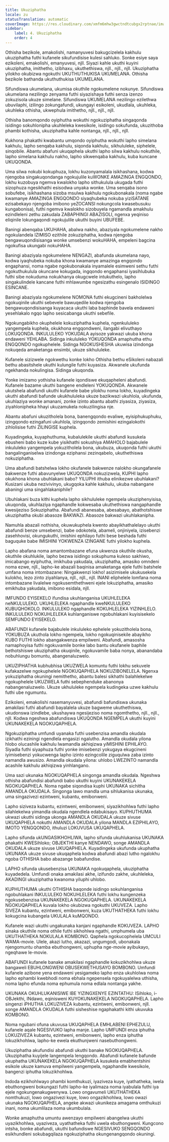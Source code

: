 ```yaml
---
title: Ukuziphatha
locale: zu
statusTranslation: automatic
coverImage: https://res.cloudinary.com/xmfm6mhw3gwctndtcubgx2rptnae/image/upload/v1740337243/small_cover_educacion_fundamental_a051170f1c.webp
sidebar:
    label: 4. Ukuziphatha
    order: 4
---
```

Othisha bezikole, amakolishi, namanyuvesi bakugcizelela kakhulu ukuziphatha futhi kufanele sikufundisise kulesi sahluko. Sonke esiye saya ezikoleni, emakolishi, emanyuvesi, njll. Siyazi kahle ukuthi kuyini ukuziphatha, imithetho, izibhaxu, ukuthethiswa, njll., njll., njll. Ukuziphatha yilokho okubizwa ngokuthi UKUTHUTHUKISA UKUMELANA. Othisha bezikole bathanda ukuthuthukisa UKUMELANA.

Sifundiswa ukumelana, ukumisa okuthile ngokumelene nokunye. Sifundiswa ukumelana nezilingo zenyama futhi siyazishaya futhi senza izenzo zokuzisola ukuze simelane. Sifundiswa UKUMELANA nezilingo ezilethwa ubuvilaphi, izilingo zokungafundi, ukungayi esikoleni, ukudlala, ukuhleka, ukuhleka othisha, ukwephula imithetho, njll., njll., njll.

Othisha banomqondo oyiphutha wokuthi ngokuziphatha singaqonda isidingo sokuhlonipha ukuhleleka kwesikole, isidingo sokufunda, ukuzithoba phambi kothisha, ukuziphatha kahle nontanga, njll., njll., njll.

Kukhona phakathi kwabantu umqondo oyiphutha wokuthi lapho simelana kakhulu, lapho senqaba kakhulu, siqonda kakhulu, sikhululeke, siphelele, sinqobile. Abantu abafuni ukuqaphela ukuthi lapho silwa kakhulu nokuthile, lapho simelana kakhulu nakho, lapho sikwenqaba kakhulu, kuba kuncane UKUQONDA.

Uma silwa nokubi kokuphuza, lokhu kuzonyamalala isikhashana, kodwa njengoba singakuqondanga ngokujulile kuWONKE AMAZINGA ENGQONDO, lokhu kuzobuya ngemva kwalokho lapho sithukulula ukugada futhi sizophuza ngesikhathi esisodwa unyaka wonke. Uma senqaba isono sobufebe, isikhashana sizoba msulwa kakhulu ngokubonakala (noma ngabe kwamanye AMAZINGA ENGQONDO siyaqhubeka nokuba yiziSATANE ezisabekayo njengoba imibono yeZOCANSI nokungcola kwasebusuku kungabonisa), futhi ngemva kwalokho sizobuyela ngamandla amakhulu ezindleleni zethu zakudala ZABAPHINGI ABAZISOLI, ngenxa yeqiniso eliqinile lokungaqondi ngokujulile ukuthi buyini UBUFEBE.

Baningi abenqaba UKUHAHA, abalwa nakho, abaziyala ngokumelene nakho ngokulandela IZIMISO ezithile zokuziphatha, kodwa njengoba bengawuqondisisanga wonke umsebenzi wokuHAHA, empeleni bagcina ngokufisa ukungabi nokuHAHA.

Baningi abaziyala ngokumelene NENGAZI, abafunda ukumelana nayo, kodwa iyaqhubeka nokuba khona kwamanye amazinga engqondo engaphansi, noma ngabe ngokubonakala inyamalele esimweni sethu futhi ngokuthukulula okuncane kokugada, ingqondo engaphansi iyasihlubuka futhi sibe nokuduma nokukhanya okugcwele intukuthelo, lapho singakulindele kancane futhi mhlawumbe ngesizathu esingenalo ISIDINGO ESINCANE.

Baningi abaziyala ngokumelene NOMONA futhi ekugcineni bakholelwa ngokuqinile ukuthi sebevele bawuqedile kodwa njengoba bengawuqondisisanga kuyacaca ukuthi laba baphinde bavela endaweni yesehlakalo ngqo lapho sesicabanga ukuthi sebefile.

Ngokungabikho okuphelele kokuziphatha kuphela, ngenkululeko yangempela kuphela, okukhona engqondweni, ilangabi elivuthayo LOKUQONDA. INKULULEKO YOKUDALA ayisoze yakwazi ukuba khona endaweni YEHLABA. Sidinga inkululeko YOKUQONDA amaphutha ethu ENGQONDO ngokuphelele. Sidinga NGOKUSHESHA ukuwisa izindonga nokuqeda amaketanga ensimbi, ukuze sikhululeke.

Kufanele sizizwele ngokwethu konke lokho Othisha bethu eSikoleni nabazali bethu abasitshele ukuthi kulungile futhi kuyasiza. Akwanele ukufunda ngekhanda nokulingisa. Sidinga ukuqonda.

Yonke imizamo yothisha kufanele iqondiswe ekuqapheleni abafundi. Kufanele bazame ukuthi bangene endleleni YOKUQONDA. Akwanele ukutshela abafundi ukuthi kufanele babe yilokhu noma lokho, kuyadingeka ukuthi abafundi bafunde ukukhululeka ukuze bazikwazi ukuhlola, ukufunda, ukuhlaziya wonke amanani, zonke izinto abantu abathi ziyasiza, ziyasiza, ziyahlonipheka hhayi ukuzamukela nokuzilingisa nje.

Abantu abafuni ukuzitholela bona, banengqondo evaliwe, eyisiphukuphuku, izingqondo ezingafuni ukuhlola, izingqondo zemishini ezingalokothi zihlolisise futhi ZILINGISE kuphela.

Kuyadingeka, kuyaphuthuma, kubalulekile ukuthi abafundi kusukela ebusheni babo kuze kube yisikhathi sokushiya AMAHOLO bajabulele inkululeko yangempela yokuzitholela bona, ukubuza, ukuqonda futhi ukuthi bangalinganiselwa izindonga eziphansi zezinqabelo, ukuthethiswa nokuziphatha.

Uma abafundi batshelwa lokho okufanele bakwenze nalokho okungafanele bakwenze futhi abavunyelwe UKUQONDA nokuzizwela, KUPHI lapho okukhona khona ubuhlakani babo? YILUPHI ithuba elinikezwe ubuhlakani? Kusizani ukuba nezivivinyo, ukugqoka kahle kakhulu, ukuba nabangane abaningi uma singahlakaniphile?

Ubuhlakani buza kithi kuphela lapho sikhululeke ngempela ukuziphenyisisa, ukuqonda, ukuhlaziya ngaphandle kokwesaba ukuthethiswa nangaphandle kwesijeziso Sokuziphatha. Abafundi abanesaba, abesabayo, abathotshiswe ukuziphatha okubi abasoze BAKWAZI. Abasoze bakwazi ukuhlakanipha.

Namuhla abazali nothisha, okuwukuphela kwento abayikhathalelayo ukuthi abafundi benze umsebenzi, babe odokotela, abameli, onjiniyela, izisebenzi zasehhovisi, okungukuthi, imishini ephilayo futhi bese beshada futhi baguquke babe IMISHINI YOKWENZA IZINGANE futhi yilokho kuphela.

Lapho abafana noma amantombazane efuna ukwenza okuthile okusha, okuthile okuhlukile, lapho bezwa isidingo sokuphuma kuleso sakhiwo, imicabango eyiphutha, imikhuba yakudala, ukuziphatha, amasiko omndeni noma ezwe, njll., lapho-ke abazali baqinisa amaketanga ejele futhi batshele umfana noma intombazane: Ningakwenzi lokho! asizimisele ukukusekela kulokho, lezo zinto ziyahlanya, njll., njll., njll. INANI eliphelele lomfana noma intombazane livalelwe ngokusemthethweni ejele lokuziphatha, amasiko emikhuba yakudala, imibono esidala, njll.

IMFUNDO EYISEKELO ifundisa ukuhlanganisa UKUHLELEKA neNKULULEKO. UKUHLELEKA ngaphandle kweNKULULEKO KUBUQHOKOLO. INKULULEKO ngaphandle KOKUHLELEKA YIZINHLELO. INKULULEKO NOKUHLELEKA kuhlanganiswe ngobuhlakani kuyisisekelo SEMFUNDO EYISEKELO.

ABAFUNDI kufanele bajabulele inkululeko ephelele yokuzitholela bona, YOKUBUZA ukuthola lokho ngempela, lokho ngokuqinisekile abayikho KUBO FUTHI lokho abangakwenza empilweni. Abafundi, amasosha namaphoyisa futhi ngokuvamile bonke labo bantu okufanele baphile bethotshiswe ukuziphatha okuqinile, ngokuvamile baba nonya, abanandaba nobuhlungu bomuntu, abangenaluzwelo.

UKUZIPHATHA kubhubhisa UKUZWELA komuntu futhi lokhu sekuvele kufakazelwe ngokuphelele NGOKUQAPHELA NOKUZIBONELELA. Ngenxa yokuziphatha okuningi nemithetho, abantu balesi sikhathi balahlekelwe ngokuphelele UKUZWELA futhi sebephenduke abanonya nabangenaluzwelo. Ukuze ukhululeke ngempela kudingeka uzwe kakhulu futhi ube ngumuntu.

Ezikoleni, emakolishi nasemanyuvesi, abafundi bafundiswa ukunaka amakilasi futhi abafundi bayalalela ukuze bagweme ukuthethiswa, ukudonswa izindlebe, ukushaywa ngesijeziso noma ngomthetho, njll., njll., njll. Kodwa ngeshwa abafundiswa UKUQONDA NGEMPELA ukuthi kuyini UKUNAKEKELA NGOKUQAPHELA.

Ngokuziphatha umfundi uyanaka futhi usebenzisa amandla okudala izikhathi eziningi ngendlela engasizi ngalutho. Amandla okudala yilona hlobo olucashile kakhulu lwamandla akhiqizwa yiMISHINI EPHILAYO. Siyadla futhi siyaphuza futhi yonke imisebenzi yokugaya ekugcineni iyimisebenzi yokucwenga lapho izinto ezingcolile ziguqulwa zaba izinto namandla awusizo. Amandla okudala yilona: uhlobo LWEZINTO namandla acashile kakhulu akhiqizwa yinhlangano.

Uma sazi ukunaka NGOKUQAPHELA singonga amandla okudala. Ngeshwa othisha abafundisi abafundi babo ukuthi kuyini UKUNAKEKELA NGOKUQAPHELA. Noma ngabe siqondisa kuphi UKUNAKA sichitha AMANDLA OKUDALA. Singonga lawo mandla uma sihlukanisa ukunaka, uma singazivezi ezintweni, kubantu, emibonweni.

Lapho siziveza kubantu, ezintweni, emibonweni, siyazikhohlwa futhi lapho silahlekelwa yimandla okudala ngendlela edabukisayo. KUPHUTHUMA ukwazi ukuthi sidinga ukonga AMANDLA OKUDALA ukuze sivuse UKUQAPHELA nokuthi AMANDLA OKUDALA yilona MANDLA EZIPHILAYO, IMOTO YENGQONDO, ithuluzi LOKUVUSA UKUQAPHELA.

Lapho sifunda ukUNGASIKHOHLIWA, lapho sifunda ukuhlukanisa UKUNAKA phakathi KWESihloko; OBJEKTHI kanye NENDAWO, songe AMANDLA OKUDALA ukuze sivuse UKUQAPHELA. Kuyadingeka ukufunda ukuphatha UKUNAKA ukuze sivuse ukuqaphela kodwa abafundi abazi lutho ngalokhu ngoba OTHISHA babo abazange babafundise.

LAPHO sifunda ukusebenzisa UKUNAKA ngokuqaphela, ukuziphatha kuyadedela. Umfundi onaka amakilasi akhe, izifundo zakhe, ukuhleleka, AKADINGI ukuziphatha kwanoma yiluphi uhlobo.

KUPHUTHUMA ukuthi OTHISHA baqonde isidingo sokuhlanganisa ngobuhlakani INKULULEKO NOKUHLELEKA futhi lokhu kungenzeka ngokusebenzisa UKUNAKEKELA NGOKUQAPHELA. UKUNAKEKELA NGOKUQAPHELA kuvala lokho okubizwa ngokuthi UKUVEZA. Lapho SIVEZA kubantu, ezintweni, emibonweni, kuza UKUTHATHEKA futhi lokhu kokugcina kubangela UKULALA kuMQONDO.

Kufanele wazi ukuthi ungakunaka kanjani ngaphandle KOKUVEZA. LAPHO sinaka okuthile noma othile futhi sikhohlwa ngathi, umphumela uba UKUTHATHEKA NOKULALA KOMBONO. Qaphela ngokucophelela UMCULI WAMA-movie. Ulele, akazi lutho, akazazi, ungumgodi, ubonakala njengomuntu ohamba ebuthongweni, uphupha nge-movie ayibukayo, ngeqhawe le-movie.

ABAFUNDI kufanele banake amakilasi ngaphandle kokuzikhohlwa ukuze bangaweli EBUHLONGWENI OBUSEKWETHUSAYO BOMBONO. Umfundi kufanele azibone yena endaweni yesigameko lapho enza ukuhlolwa noma lapho ephambi kwebhodi noma ebhala ngepensela ngokuyalelwa uthisha, noma lapho efunda noma ephumula noma edlala nontanga yakhe.

UKUNAKA OKUHLUKANISIWE IBE YIZINGXENYE EZINTATHU: ISihloko, i-OBJekthi, INdawo, eqinisweni KUYOKUNAKEKELA NGOKUQAPHELA. Lapho singenzi iPHUTHA LOKUZIVEZA kubantu, ezintweni, emibonweni, njll. songe AMANDLA OKUDALA futhi sisheshise ngaphakathi kithi ukuvuka KOMBONO.

Noma ngubani ofuna ukuvusa UKUQAPHELA EMHLABENI EPHEZULU, kufanele aqale NGESIVUKO lapha manje. Lapho UMFUNDI enza iphutha LOKUZIVEZA kubantu, ezintweni, emibonweni, lapho enza iphutha lokuzikhohlwa, lapho-ke ewela ekuthunjweni nasebuthongweni.

Ukuziphatha akufundisi abafundi ukuthi banake NGOKUQAPHELA. Ukuziphatha kuyijele langempela lengqondo. Abafundi kufanele bafunde ukuphatha UKUNAKEKELA NGOKUQAPHELA kusukela emabhentshini esikole ukuze kamuva empilweni yangempela, ngaphandle kwesikole, bangenzi iphutha lokuzikhohlwa.

Indoda ezikhohlwayo phambi komthukuzi, iyaziveza kuye, iyathatheka, iwela ebuthongweni bokungazi futhi lapho-ke iyalimaza noma iyabulala futhi iya ejele ngokungenakugwenywa. Lowo ongavumeli UKUTHATHEKA nomthukuzi, lowo ongazivezi kuye, lowo ongazikhohlwa, lowo owazi ukunaka NGOKUQAPHELA, angeke akwazi ukunikeza amagama omthukuzi inani, noma ukumlilaza noma ukumbulala.

Wonke amaphutha umuntu awenzayo empilweni abangelwa ukuthi uyazikhohlwa, uyaziveza, uyathatheka futhi uwela ebuthongweni. Kungcono intsha, bonke abafundi, ukuthi bafundiswe NGESIVUKO SENGQONDO esikhundleni sokubagqilaza ngokuziphatha okungenangqondo okuningi.

